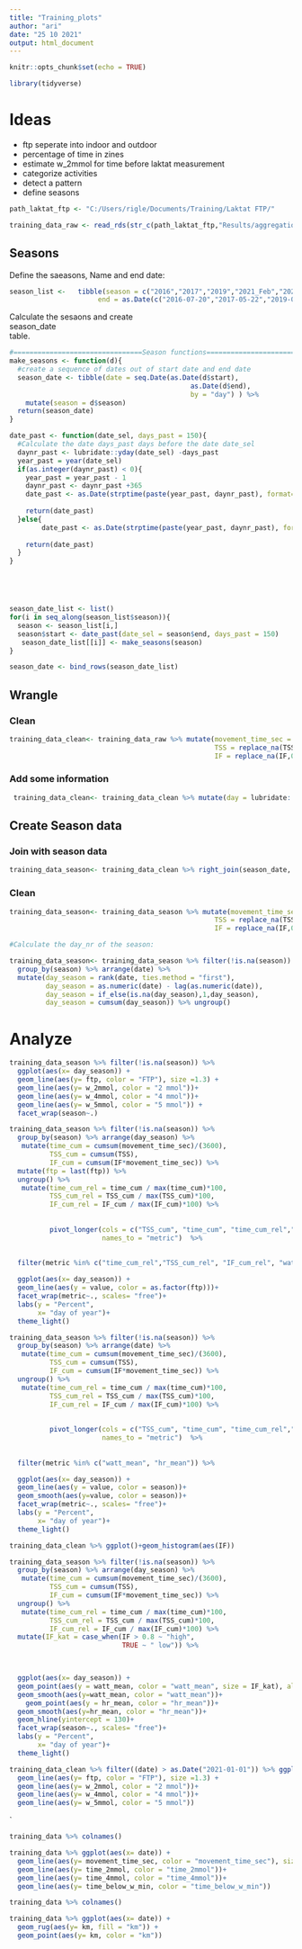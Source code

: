```yaml
---
title: "Training_plots"
author: "ari"
date: "25 10 2021"
output: html_document
---
```


```r
knitr::opts_chunk$set(echo = TRUE)
```

```r
library(tidyverse)
```

# Ideas
- ftp seperate into indoor and outdoor
- percentage of time in zines
- estimate w_2mmol for time before laktat measurement
- categorize activities
- detect a pattern
- define seasons

```r
path_laktat_ftp <- "C:/Users/rigle/Documents/Training/Laktat FTP/"

training_data_raw <- read_rds(str_c(path_laktat_ftp,"Results/aggregations_result.rds"))
```

## Seasons

Define the saeasons, Name and end date:
```r
season_list <-   tibble(season = c("2016","2017","2019","2021_Feb","2021_Apr","2021_Okt"), 
                      end = as.Date(c("2016-07-20","2017-05-22","2019-06-05","2021-02-26", "2021-04-21","2021-10-11")))
```

Calculate the sesaons and create  
season_date  
table.
```r
#================================Season functions==========================================
make_seasons <- function(d){
  #create a sequence of dates out of start date and end date
  season_date <- tibble(date = seq.Date(as.Date(d$start),
                                             as.Date(d$end), 
                                             by = "day") ) %>%
    mutate(season = d$season)
  return(season_date)
}

date_past <- function(date_sel, days_past = 150){ 
  #Calculate the date days_past days before the date date_sel
  daynr_past <- lubridate::yday(date_sel) -days_past
  year_past = year(date_sel)
  if(as.integer(daynr_past) < 0){
    year_past = year_past - 1
    daynr_past <- daynr_past +365
    date_past <- as.Date(strptime(paste(year_past, daynr_past), format="%Y %j"))
    
    return(date_past)
  }else{
        date_past <- as.Date(strptime(paste(year_past, daynr_past), format="%Y %j"))
    
    return(date_past)
  }
}





season_date_list <- list()
for(i in seq_along(season_list$season)){
  season <- season_list[i,]
  season$start <- date_past(date_sel = season$end, days_past = 150)
   season_date_list[[i]] <- make_seasons(season)
}

season_date <- bind_rows(season_date_list)


```



## Wrangle

### Clean
```r
training_data_clean<- training_data_raw %>% mutate(movement_time_sec = replace_na(movement_time_sec, 0),
                                                   TSS = replace_na(TSS,0),
                                                   IF = replace_na(IF,0)) 
```

### Add some information

```r
 training_data_clean<- training_data_clean %>% mutate(day = lubridate::yday(date)) 
```

## Create Season data
### Join with season data 

```r
training_data_season<- training_data_clean %>% right_join(season_date, by = "date")
```

### Clean
```r
training_data_season<- training_data_season %>% mutate(movement_time_sec = replace_na(movement_time_sec, 0),
                                                   TSS = replace_na(TSS,0),
                                                   IF = replace_na(IF,0)) 
```

```r


#Calculate the day_nr of the season:

training_data_season<- training_data_season %>% filter(!is.na(season)) %>%
  group_by(season) %>% arrange(date) %>% 
  mutate(day_season = rank(date, ties.method = "first"),
         day_season = as.numeric(date) - lag(as.numeric(date)),
         day_season = if_else(is.na(day_season),1,day_season),
         day_season = cumsum(day_season)) %>% ungroup()
```

# Analyze
```r
training_data_season %>% filter(!is.na(season)) %>% 
  ggplot(aes(x= day_season)) +
  geom_line(aes(y= ftp, color = "FTP"), size =1.3) +
  geom_line(aes(y= w_2mmol, color = "2 mmol"))+
  geom_line(aes(y= w_4mmol, color = "4 mmol"))+
  geom_line(aes(y= w_5mmol, color = "5 mmol")) +
  facet_wrap(season~.)
```



```r
training_data_season %>% filter(!is.na(season)) %>% 
  group_by(season) %>% arrange(day_season) %>%
   mutate(time_cum = cumsum(movement_time_sec)/(3600),
          TSS_cum = cumsum(TSS),
          IF_cum = cumsum(IF*movement_time_sec)) %>% 
  mutate(ftp = last(ftp)) %>%
  ungroup() %>%
   mutate(time_cum_rel = time_cum / max(time_cum)*100,
          TSS_cum_rel = TSS_cum / max(TSS_cum)*100,
          IF_cum_rel = IF_cum / max(IF_cum)*100) %>%
  
  
          pivot_longer(cols = c("TSS_cum", "time_cum", "time_cum_rel","TSS_cum_rel", "IF_cum_rel", "watt_mean", "hr_mean"), 
                       names_to = "metric")  %>%
  
  
  filter(metric %in% c("time_cum_rel","TSS_cum_rel", "IF_cum_rel", "watt_mean", "hr_mean")) %>%

  ggplot(aes(x= day_season)) +
  geom_line(aes(y = value, color = as.factor(ftp)))+
  facet_wrap(metric~., scales= "free")+
  labs(y = "Percent",
       x= "day of year")+
  theme_light()
```


```r
training_data_season %>% filter(!is.na(season)) %>% 
  group_by(season) %>% arrange(date) %>%
   mutate(time_cum = cumsum(movement_time_sec)/(3600),
          TSS_cum = cumsum(TSS),
          IF_cum = cumsum(IF*movement_time_sec)) %>% 
  ungroup() %>%
   mutate(time_cum_rel = time_cum / max(time_cum)*100,
          TSS_cum_rel = TSS_cum / max(TSS_cum)*100,
          IF_cum_rel = IF_cum / max(IF_cum)*100) %>%
  
  
          pivot_longer(cols = c("TSS_cum", "time_cum", "time_cum_rel","TSS_cum_rel", "IF_cum_rel", "watt_mean", "hr_mean"), 
                       names_to = "metric")  %>%
  
  
  filter(metric %in% c("watt_mean", "hr_mean")) %>%

  ggplot(aes(x= day_season)) +
  geom_line(aes(y = value, color = season))+
  geom_smooth(aes(y=value, color = season))+
  facet_wrap(metric~., scales= "free")+
  labs(y = "Percent",
       x= "day of year")+
  theme_light()
```
 
```r
training_data_clean %>% ggplot()+geom_histogram(aes(IF))
```


```r
training_data_season %>% filter(!is.na(season)) %>% 
  group_by(season) %>% arrange(day_season) %>%
   mutate(time_cum = cumsum(movement_time_sec)/(3600),
          TSS_cum = cumsum(TSS),
          IF_cum = cumsum(IF*movement_time_sec)) %>% 
  ungroup() %>%
   mutate(time_cum_rel = time_cum / max(time_cum)*100,
          TSS_cum_rel = TSS_cum / max(TSS_cum)*100,
          IF_cum_rel = IF_cum / max(IF_cum)*100) %>%
  mutate(IF_kat = case_when(IF > 0.8 ~ "high",
                            TRUE ~ " low")) %>%
  


  ggplot(aes(x= day_season)) +
  geom_point(aes(y = watt_mean, color = "watt_mean", size = IF_kat), alpha = 0.5)+
  geom_smooth(aes(y=watt_mean, color = "watt_mean"))+
    geom_point(aes(y = hr_mean, color = "hr_mean"))+
  geom_smooth(aes(y=hr_mean, color = "hr_mean"))+
  geom_hline(yintercept = 130)+
  facet_wrap(season~., scales= "free")+
  labs(y = "Percent",
       x= "day of year")+
  theme_light()
```



```r
training_data_clean %>% filter((date) > as.Date("2021-01-01")) %>% ggplot(aes(x= date)) +
  geom_line(aes(y= ftp, color = "FTP"), size =1.3) +
  geom_line(aes(y= w_2mmol, color = "2 mmol"))+
  geom_line(aes(y= w_4mmol, color = "4 mmol"))+
  geom_line(aes(y= w_5mmol, color = "5 mmol"))
```

`


```r
training_data %>% colnames()

training_data %>% ggplot(aes(x= date)) +
  geom_line(aes(y= movement_time_sec, color = "movement_time_sec"), size =1.3) +
  geom_line(aes(y= time_2mmol, color = "time_2mmol"))+
  geom_line(aes(y= time_4mmol, color = "time_4mmol"))+
  geom_line(aes(y= time_below_w_min, color = "time_below_w_min"))
```

```r
training_data %>% colnames()

training_data %>% ggplot(aes(x= date)) +
  geom_rug(aes(y= km, fill = "km")) +
  geom_point(aes(y= km, color = "km"))
```

